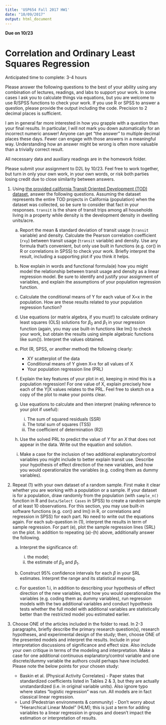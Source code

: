 ```yaml
---
title: 'USP654 Fall 2017 HW1'
date: "10/09/2017"
output: html_document
---
```


**Due on 10/23**

# Correlation and Ordinary Least Squares Regression

Anticipated time to complete: 3-4 hours

Please answer the following questions to the best of your ability using any combination of lectures, readings, and labs to support your work. In some cases I ask you to calculate things via equations, but you are welcome to use R/SPSS functions to check your work. If you use R or SPSS to answer a question, please provide the output including the code. Precision to 2 decimal places is sufficient.

I am in general far more interested in how you grapple with a question than your final results. In particular, I will not mark you down automatically for an incorrect numeric answer! Anyone can get “the answer” to multiple decimal places these days. Fewer can engage with those answers in a meaningful way. Understanding how an answer might be wrong is often more valuable than a trivially correct result.

All necessary data and auxiliary readings are in the homework folder. 

Please submit your assignment to D2L by 10/23. Feel free to work together, but turn in only your own work, in your own words, or risk both parties losing credit due to close similarity between answers.

1. Using [the provided california Transit Oriented Development (TOD) dataset](californiatod.csv), answer the following questions. Assuming the dataset represents the entire TOD projects in California (population) when the dataset was collected, so be sure to consider that fact in your responses. `transit` is the share of transit trips among all households living in a property while density is the development density in dwelling units/acre. 

    a. Report the mean & standard deviation of transit usage (`transit` variable) and density. Calculate the Pearson correlation coefficient (`rxy`) between transit usage (`transit` variable) and density. Use any formula that’s convenient, but only use built in functions (e.g. cor() in R or correlations in SPSS) to check your work. Briefly interpret the result, including a supporting plot if you think it helps.
    
    a. Now explain in words and functional formula(e) how you might model the relationship between transit usage and density  as a linear regression model. Be sure to identify and justify your assignment of variables, and explain the assumptions of your population regression function.
    
    a. Calculate the conditional means of Y for each value of X=x in the population. How are these results related to your population regression function?
    
    a. Use equations (or matrix algebra, if you must!) to calculate ordinary least squares (OLS) solutions for $\beta_0$ and $\beta_1$ in your regression function (again, you may use built-in functions like lm() to check your work, but obtain the results using simple algebraic functions like sum()). Interpret the values obtained.
    
    a. Plot (R, SPSS, or another method) the following clearly:
    
	     - XY scatterplot of the data
	     - Conditional means of Y given X=x for all values of X
	     - Your population regression line (PRL)
	    
	  a. Explain the key features of your plot in e), keeping in mind this is a population regression! For one value of X, explain precisely how each of the Y|X values relates to the PRL. Feel free to sketch on a copy of the plot to make your points clear.
	  
	  a. Use equations to calculate and then interpret (making reference to your plot if useful):
	     i. The sum of squared residuals (SSR)
	     i. The total sum of squares (TSS)
	     i. The coefficient of determination (R2)
	  
	  a. Use the solved PRL to predict the value of $Y$ for an $X$ that does not appear in the data. Write out the equation and solution.
	  
	  a. Make a case for the inclusion of two additional explanatory/control variables you might include to better explain transit use. Describe your hypothesis of effect direction of the new variables, and how you would operationalize the variables (e.g. coding them as dummy variables).
	  
1. Repeat (1) with your own dataset of a random sample. First make it clear whether you are working with a population or a sample. If your dataset is for a population, draw randomly from the population (with `sample_n()` function in R and `Data/Select Cases` in SPSS) to create a random sample of at least 10 observations. For this section, you may use built-in software functions (e.g. cor() and lm() in R, or correlations and regression in SPSS) for each part. No need to write out the equations again. For each sub-question in (1), interpret the results in term of sample regression. For part (e), plot the sample regression lines (SRL) on the plot. In addition to repeating (a)-(h) above, additionally answer the following.
	
	  a. Interpret the significance of:
	     i. the model;
	     ii. the estimate of $\beta_0$ and $\beta_1$.
	  
	  a. Construct 95% confidence intervals for each $\beta$ in your SRL estimates. Interpret the range and its statistical meaning.
	  
	  c. For question 1.i, in addition to describing your hypothesis of effect direction of the new variables, and how you would operationalize the variables (e.g. coding them as dummy variables), run regression models with the two additional variables and conduct hypothesis tests whether the full model with additional variables are statistically better than the restricted model you estimated earlier.
	  
1. Choose ONE of the articles included in the folder to read. In 2-3 paragraphs, briefly describe the primary research question(s), research hypotheses, and experimental design of the study; then, choose ONE of the presented models and interpret the results. Include in your interpretation discussions of significance and effect size. Also include your own critique in terms of the modeling and interpretation. Make a case for one additional continuous explanatory/control variable and one discrete/dummy variable the authors could perhaps have included. Please note the below points for your chosen study:
	 - Baskin et al. (Physical Activity Correlates) - Paper states that standardized coefficients listed in Tables 2 & 3, but they are actually unstandardized (i.e. in original variable units). Also ignore typo where states “logistic regression” was run. All models are in fact classical linear regression.
	 - Lund (Pedestrian environments & community) - Don’t worry about “Hierarchical Linear Model” (HLM); this is just a term for adding variables to a linear regression in groups and doesn’t impact the estimation or interpretation of results.
